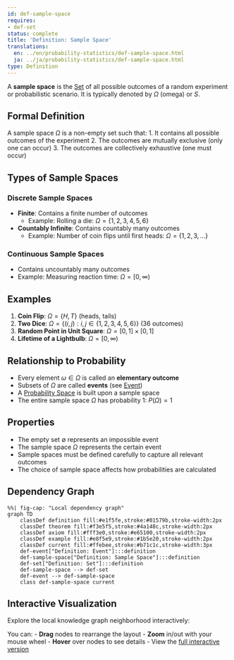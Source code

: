 ```yaml
---
id: def-sample-space
requires:
- def-set
status: complete
title: 'Definition: Sample Space'
translations:
  en: ../en/probability-statistics/def-sample-space.html
  ja: ../ja/probability-statistics/def-sample-space.html
type: Definition
---
```


A **sample space** is the [Set](../logic-set-theory/def-set.qmd) of all possible outcomes of a random experiment or probabilistic scenario. It is typically denoted by $\Omega$ (omega) or $S$.

## Formal Definition

A sample space $\Omega$ is a non-empty set such that:
1. It contains all possible outcomes of the experiment
2. The outcomes are mutually exclusive (only one can occur)
3. The outcomes are collectively exhaustive (one must occur)

## Types of Sample Spaces

### Discrete Sample Spaces
- **Finite**: Contains a finite number of outcomes
  - Example: Rolling a die: $\Omega = \{1, 2, 3, 4, 5, 6\}$
- **Countably Infinite**: Contains countably many outcomes
  - Example: Number of coin flips until first heads: $\Omega = \{1, 2, 3, ...\}$

### Continuous Sample Spaces
- Contains uncountably many outcomes
- Example: Measuring reaction time: $\Omega = [0, \infty)$

## Examples

1. **Coin Flip**: $\Omega = \{H, T\}$ (heads, tails)
2. **Two Dice**: $\Omega = \{(i,j) : i,j \in \{1,2,3,4,5,6\}\}$ (36 outcomes)
3. **Random Point in Unit Square**: $\Omega = [0,1] \times [0,1]$
4. **Lifetime of a Lightbulb**: $\Omega = [0, \infty)$

## Relationship to Probability

- Every element $\omega \in \Omega$ is called an **elementary outcome**
- Subsets of $\Omega$ are called **events** (see [Event](def-event.qmd))
- A [Probability Space](def-probability-space.qmd) is built upon a sample space
- The entire sample space $\Omega$ has probability 1: $P(\Omega) = 1$

## Properties

- The empty set $\emptyset$ represents an impossible event
- The sample space $\Omega$ represents the certain event
- Sample spaces must be defined carefully to capture all relevant outcomes
- The choice of sample space affects how probabilities are calculated

## Dependency Graph

```mermaid
%%| fig-cap: "Local dependency graph"
graph TD
    classDef definition fill:#e1f5fe,stroke:#01579b,stroke-width:2px
    classDef theorem fill:#f3e5f5,stroke:#4a148c,stroke-width:2px
    classDef axiom fill:#fff3e0,stroke:#e65100,stroke-width:2px
    classDef example fill:#e8f5e9,stroke:#1b5e20,stroke-width:2px
    classDef current fill:#ffebee,stroke:#b71c1c,stroke-width:3px
    def-event["Definition: Event"]:::definition
    def-sample-space["Definition: Sample Space"]:::definition
    def-set["Definition: Set"]:::definition
    def-sample-space --> def-set
    def-event --> def-sample-space
    class def-sample-space current
```

## Interactive Visualization

Explore the local knowledge graph neighborhood interactively:

::: {.graph-viz data-id="def-sample-space" data-width="700" data-height="500"}
:::

You can:
- **Drag** nodes to rearrange the layout
- **Zoom** in/out with your mouse wheel
- **Hover** over nodes to see details
- View the [full interactive version](../../output/interactive/def-sample-space.html){target="_blank"}

